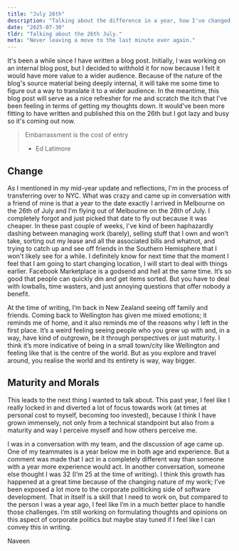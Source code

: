 ```yaml
---
title: "July 26th"
description: "Talking about the difference in a year, how I've changed, what’s changing for me, and how I feel about it."
date: "2025-07-30"
tldr: "Talking about the 26th July."
meta: "Never leaving a move to the last minute ever again."
---
```


It's been a while since I have written a blog post. Initially, I was working on an internal blog post, but I decided to withhold it for now because I felt it would have more value to a wider audience. Because of the nature of the blog's source material being deeply internal, it will take me some time to figure out a way to translate it to a wider audience. In the meantime, this blog post will serve as a nice refresher for me and scratch the itch that I've been feeling in terms of getting my thoughts down. It would've been more fitting to have written and published this on the 26th but I got lazy and busy so it's coming out now.

> Embarrassment is the cost of entry
>
> - Ed Latimore

## Change

As I mentioned in my mid-year update and reflections, I'm in the process of transferring over to NYC. What was crazy and came up in conversation with a friend of mine is that a year to the date exactly I arrived in Melbourne on the 26th of July and I'm flying out of Melbourne on the 26th of July. I completely forgot and just picked that date to fly out because it was cheaper. In these past couple of weeks, I've kind of been haphazardly dashing between managing work (barely), selling stuff that I own and won’t take, sorting out my lease and all the associated bills and whatnot, and trying to catch up and see off friends in the Southern Hemisphere that I won't likely see for a while. I definitely know for next time that the moment I feel that I am going to start changing location, I will start to deal with things earlier. Facebook Marketplace is a godsend and hell at the same time. It’s so good that people can quickly dm and get items sorted. But you have to deal with lowballs, time wasters, and just annoying questions that offer nobody a benefit.

At the time of writing, I’m back in New Zealand seeing off family and friends. Coming back to Wellington has given me mixed emotions; it reminds me of home, and it also reminds me of the reasons why I left in the first place. It’s a weird feeling seeing people who you grew up with and, in a way, have kind of outgrown, be it through perspectives or just maturity. I think it’s more indicative of being in a small town/city like Wellington and feeling like that is the centre of the world. But as you explore and travel around, you realise the world and its entirety is way, way bigger.

## Maturity and Morals

This leads to the next thing I wanted to talk about. This past year, I feel like I really locked in and diverted a lot of focus towards work (at times at personal cost to myself, becoming too invested), because I think I have grown immensely, not only from a technical standpoint but also from a maturity and way I perceive myself and how others perceive me.

I was in a conversation with my team, and the discussion of age came up. One of my teammates is a year below me in both age and experience. But a comment was made that I act in a completely different way than someone with a year more experience would act. In another conversation, someone else thought I was 32 (I’m 25 at the time of writing). I think this growth has happened at a great time because of the changing nature of my work; I’ve been exposed a lot more to the corporate politicking side of software development. That in itself is a skill that I need to work on, but compared to the person I was a year ago, I feel like I’m in a much better place to handle those challenges. I’m still working on formulating thoughts and opinions on this aspect of corporate politics but maybe stay tuned if I feel like I can convey this in writing.

Naveen
